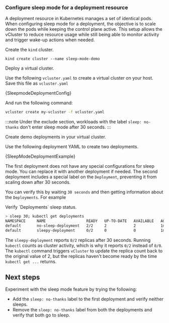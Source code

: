 

### Configure sleep mode for a deployment resource

A deployment resource in Kubernetes manages a set of identical pods. When configuring sleep mode for a deployment, the objective is to scale down the pods while keeping the control plane active. This setup allows the vCluster to reduce resource usage while still being able to monitor activity and trigger wake-up actions when needed.

<Flow id="sleepmode-deployment-example" title="Sleep mode deployment example" description="This example demonstrates how to configure and manage sleep mode functionality in virtual clusters without using an agent.">

<Step>

Create the `kind` cluster.

```shell title="create kind cluster"
kind create cluster --name sleep-mode-demo
```

</Step>

<Step>
Deploy a virtual cluster.

Use the following `vcluster.yaml` to create a virtual cluster on your host. Save this file as `vcluster.yaml`

<CodeBlock title="vCluster config for auto sleep" language="yaml">{SleepmodeDeploymentConfig}</CodeBlock>

And run the following command:

```bash title="Create vCluster with autoSleep config"
vcluster create my-vcluster -f vcluster.yaml
```

  :::note 
  Under the exclude section, workloads with the label `sleep: no-thanks` don't enter sleep mode after 30 seconds.
  :::
</Step>

<Step>

Create demo deployments in your virtual cluster.

Use the following deployment YAML to create two deployments.

<CodeBlock title="Example deployments" language="yaml">{SleepModeDeploymentExample}</CodeBlock>

The first deployment does not have any special configurations for sleep mode. You can replace it with another deployment if needed. The second deployment includes a special label on the `Deployment`, preventing it from scaling down after 30 seconds.

You can verify this by waiting `30 seconds` and then getting information about the `Deployments`.  For example
</Step>

<Step>
Verify `Deployments` sleep status.

```bash title="deployment sleep check"
> sleep 30; kubectl get deployments
NAMESPACE     NAME                  READY   UP-TO-DATE   AVAILABLE   AGE
default       no-sleep-deployment   2/2     2            2           1m
default       sleepy-deployment     0/2     0            0           1m
```

The `sleepy-deployment` reports `0/2` replicas after 30 seconds. Running `kubectl` counts as cluster activity, which is why it reports `0/2` instead of `0/0`. The `kubectl` command triggers `vCluster` to update the replica count back to the original value of 2, but the replicas haven't become ready by the time `kubectl get ...` returns.

</Step>

</Flow>

## Next steps

Experiment with the sleep mode feature by trying the following:

 - Add the `sleep: no-thanks` label to the first deployment and verify neither sleeps.
 - Remove the `sleep: no-thanks` label from both the deployments and verify that both go to sleep.

